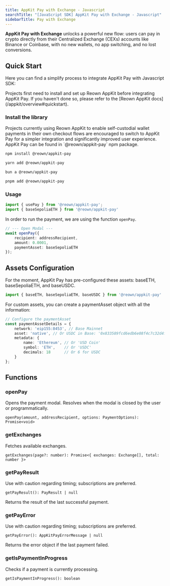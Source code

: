 ```yaml
---
title: AppKit Pay with Exchange - Javascript
searchTitle: "[JavaScript SDK] AppKit Pay with Exchange - Javascript"
sidebarTitle: Pay with Exchange
---
```


**AppKit Pay with Exchange** unlocks a powerful new flow: users can pay in crypto directly from their Centralized Exchange (CEXs) accounts like Binance or Coinbase, with no new wallets, no app switching, and no lost conversions.

## Quick Start  
Here you can find a simplify process to integrate AppKit Pay with Javascript SDK:

<Warning>
    Projects first need to install and set up Reown AppKit before integrating AppKit Pay. If you haven't done so, please refer to the [Reown AppKit docs](/appkit/overview#quickstart).
</Warning>

### Install the library

<Note>
   Projects currently using Reown AppKit to enable self-custodial wallet payments in their own checkout flows are encouraged to switch to AppKit Pay for a simpler integration and significantly improved user experience. AppKit Pay can be found in `@reown/appkit-pay` npm package.
</Note>

<CodeGroup>

```bash npm
npm install @reown/appkit-pay
```

```bash Yarn
yarn add @reown/appkit-pay
```

```bash Bun
bun a @reown/appkit-pay
```

```bash pnpm
pnpm add @reown/appkit-pay
```
</CodeGroup>

### Usage
```ts
import { usePay } from '@reown/appkit-pay';
import { baseSepoliaETH } from '@reown/appkit-pay' 
```

In order to run the payment, we are using the function `openPay`. 

```ts
// --- Open Modal ---
await openPay({
    recipient: addressRecipient,
    amount: 0.0001,
    paymentAsset: baseSepoliaETH
});
```


## Assets Configuration

For the moment, AppKit Pay has pre-configured these assets: baseETH, baseSepoliaETH, and baseUSDC.

```ts
import { baseETH, baseSepoliaETH, baseUSDC } from '@reown/appkit-pay' 
```

For custom assets, you can create a paymentAsset object with all the information:

```ts
// Configure the paymentAsset
const paymentAssetDetails = {
    network: 'eip155:8453', // Base Mainnet
    asset: 'native', // Or USDC in Base: '0x833589fcd6edb6e08f4c7c32d4f71b54bda02913'
    metadata: {
        name: 'Ethereum', // Or 'USD Coin'
        symbol: 'ETH',    // Or 'USDC'
        decimals: 18      // Or 6 for USDC
    }
};
```

## Functions

### openPay
Opens the payment modal. Resolves when the modal is closed by the user or programmatically.

`openPay(amount, addressRecipient, options: PaymentOptions): Promise<void>`

### getExchanges
Fetches available exchanges.

`getExchanges(page?: number): Promise<{ exchanges: Exchange[], total: number }>`

### getPayResult
Use with caution regarding timing; subscriptions are preferred.

`getPayResult(): PayResult | null`

Returns the result of the last successful payment. 

### getPayError
Use with caution regarding timing; subscriptions are preferred.

`getPayError(): AppKitPayErrorMessage | null`

Returns the error object if the last payment failed. 

### getIsPaymentInProgress
Checks if a payment is currently processing.

`getIsPaymentInProgress(): boolean`

